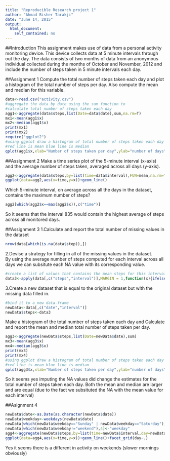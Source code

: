 ```yaml
---
title: "Reproducible Research project 1"
author: "Ahmad Bisher Tarakji"
date: "June 14, 2015"
output:
  html_document:
    self_contained: no
---
```


##Introduction
This assignment makes use of data from a personal activity monitoring device. This device collects data at 5 minute intervals through out the day. The data consists of two months of data from an anonymous individual collected during the months of October and November, 2012 and include the number of steps taken in 5 minute intervals each day.

##Assignment 1
Compute the total number of steps taken each day and plot a histogram of the total number of steps per day. Also compute the mean and median for this variable.

```r
data<-read.csv("activity.csv")
#aggregate the data by date using the sum function to
#calculate total number of steps taken each day
agg1<-aggregate(data$steps,list(Date=data$date),sum,na.rm=T)
mx1<-mean(agg1$x)
mx2<-median(agg1$x)
print(mx1)
print(mx2)
require("ggplot2")
#using ggplot draw a histogram of total number of steps taken each day
#red line is mean blue line is median
qplot(agg1$x,xlab="Number of steps taken per day",ylab="number of days")+geom_vline(xintercept = mx1,color="red",linetype="dashed")+geom_vline(xintercept = mx2,color="blue",linetype="dashed")
```

##Assignment 2
Make a time series plot of the 5-minute interval (x-axis) and the average number of steps taken, averaged across all days (y-axis).

```r
agg2<-aggregate(data$steps,by=list(time=data$interval),FUN=mean,na.rm=T)
ggplot(data=agg2,aes(x=time,y=x))+geom_line()
```

Which 5-minute interval, on average across all the days in the dataset, contains the maximum number of steps?
```r
agg2[which(agg2$x==max(agg2$x)),c("time")]
```
So it seems that the interval 835 would contain the highest average of steps across all monitored days.

##Assignment 3
1.Calculate and report the total number of missing values in the dataset 
```r
nrow(data[which(is.na(data$step)),])
```

2.Devise a strategy for filling in all of the missing values in the dataset.  
By using the average number of steps computed for each interval across all days we can subsitute each NA value with its corresponding value.

```r
#create a list of values that contains the mean steps for this interval if the original value is na
data3<-apply(data[,c("steps","interval")],MARGIN = 1,function(x){ifelse(is.na(x[1]),agg2[which(agg2$time==x[2]),2],x[1])})
```

3.Create a new dataset that is equal to the original dataset but with the missing data filled in.
```r
#bind it to a new data.frame 
newData<-data[,c("date","interval")]
newData$steps<-data3
```

Make a histogram of the total number of steps taken each day and Calculate and report the mean and median total number of steps taken per day. 
```r
agg3<-aggregate(newData$steps,list(Date=newData$date),sum)
mx3<-mean(agg3$x)
mx4<-median(agg3$x)
print(mx3)
print(mx4)
#using ggplot draw a histogram of total number of steps taken each day
#red line is mean blue line is median
qplot(agg3$x,xlab="Number of steps taken per day",ylab="number of days")+geom_vline(xintercept = mx3,color="red",linetype="dashed")+geom_vline(xintercept = mx4,color="blue",linetype="dashed")
```

So it seems yes imputing the NA values did change the estimates for the total number of steps taken each day. Both the mean and median are larger and are equal (due to the fact we subsituted the NA with the mean value for each interval)

##Asignment 4
```r
newData$date<-as.Date(as.character(newData$date))
newData$weekday<-weekdays(newData$date)
newData[which(newData$weekday=="Sunday" | newData$weekday=="Saturday"),4]<-"weekend"
newData[which(newData$weekday!="weekend"),4]<-"weekday"
agg4<-aggregate(newData$steps,by=list(time=newData$interval,day=newData$weekday),FUN=mean,na.rm=T)
ggplot(data=agg4,aes(x=time,y=x))+geom_line()+facet_grid(day~.)
```

Yes it seems there is a different in activity on weekends (slower mornings obviously)
